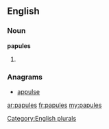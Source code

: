 ==English==

===Noun===
'''papules'''

# {{plural of|[[papule]]}}

===Anagrams===
* [[appulse#English|appulse]]

[[Category:English plurals]]

[[ar:papules]]
[[fr:papules]]
[[my:papules]]